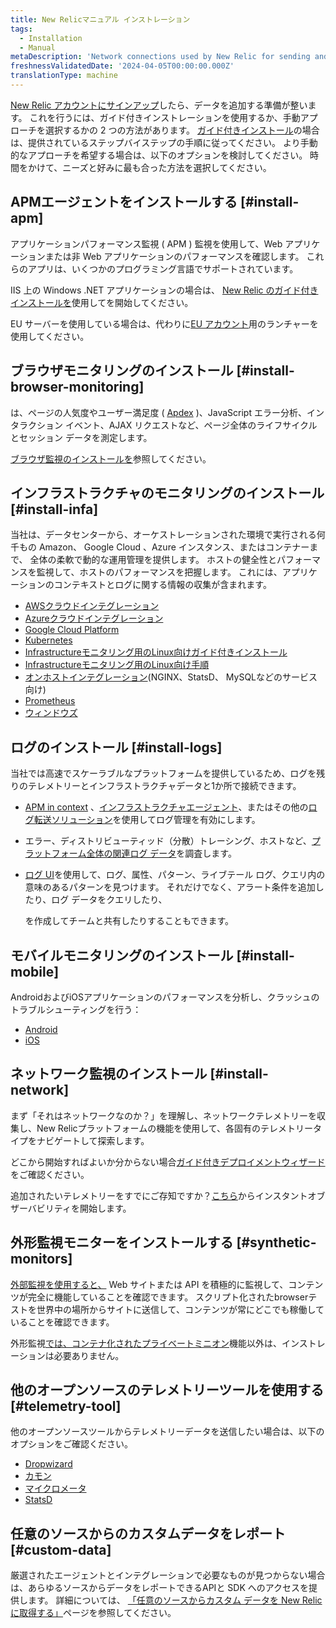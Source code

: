 ```yaml
---
title: New Relicマニュアル インストレーション
tags:
  - Installation
  - Manual
metaDescription: 'Network connections used by New Relic for sending and receiving data: IP addresses, domains, ports, endpoints.'
freshnessValidatedDate: '2024-04-05T00:00:00.000Z'
translationType: machine
---
```


[New Relic アカウントにサインアップ](https://newrelic.com/signup)したら、データを追加する準備が整います。 これを行うには、ガイド付きインストレーションを使用するか、手動アプローチを選択するかの 2 つの方法があります。 [ガイド付きインストール](https://one.newrelic.com/launcher/nr1-core.explorer?pane=eyJuZXJkbGV0SWQiOiJucjEtY29yZS5saXN0aW5nIn0=&cards%5B0%5D=eyJuZXJkbGV0SWQiOiJucjEtaW5zdGFsbC1uZXdyZWxpYy5ucjEtaW5zdGFsbC1uZXdyZWxpYyIsImFjdGl2ZUNvbXBvbmVudCI6IlZUU09FbnZpcm9ubWVudCIsInBhdGgiOiJndWlkZWQifQ==)の場合は、提供されているステップバイステップの手順に従ってください。 より手動的なアプローチを希望する場合は、以下のオプションを検討してください。 時間をかけて、ニーズと好みに最も合った方法を選択してください。

## APMエージェントをインストールする [#install-apm]

アプリケーションパフォーマンス監視 ( APM ) 監視を使用して、Web アプリケーションまたは非 Web アプリケーションのパフォーマンスを確認します。 これらのアプリは、いくつかのプログラミング言語でサポートされています。

<TechTileGrid>
  <TechTile
    name="C agent"
    icon="logo-c"
    to="/docs/agents/c-sdk/install-configure/install-c-sdk-compile-link-your-code/"
  />

  <TechTile
    name="Go agent"
    icon="logo-go"
    to="/docs/agents/go-agent/get-started/get-new-relic-go/"
  />

  <TechTile
    name="Java agent"
    icon="logo-java"
    to="/docs/agents/java-agent/installation/install-java-agent/"
  />

  <TechTile
    name=".NET agent"
    icon="logo-dotnet"
    to="/install/dotnet"
  />

  <TechTile
    name="Node.js agent"
    icon="logo-nodejs"
    to="/docs/agents/nodejs-agent/installation-configuration/install-maintain-nodejs"
  />

  <TechTile
    name="PHP agent"
    icon="logo-php"
    to="/docs/agents/php-agent/installation/php-agent-installation-overview"
  />

  <TechTile
    name="Python agent"
    icon="logo-python"
    to="/docs/apm/agents/python-agent/installation"
  />

  <TechTile
    name="Ruby agent"
    icon="logo-ruby"
    to="/docs/agents/ruby-agent/installation-configuration/ruby-agent-installation"
  />
</TechTileGrid>

IIS 上の Windows .NET アプリケーションの場合は、 [New Relic のガイド付きインストールを](https://one.newrelic.com/launcher/nr1-core.home?pane=eyJuZXJkbGV0SWQiOiJucjEtY29yZS5ob21lLXNjcmVlbiJ9&cards%5B0%5D=eyJuZXJkbGV0SWQiOiJucjEtaW5zdGFsbC1uZXdyZWxpYy5ucjEtaW5zdGFsbC1uZXdyZWxpYyIsInBhdGgiOiJhcG0iLCJsYW5ndWFnZSI6ICJkb3RuZXQiLCAicmVjaXBlTmFtZSI6ICJkb3RuZXQtYWdlbnQtaW5zdGFsbGVyIiwgImluaXRpYWxBY3Rpb25JbmRleCI6MiwiYWNjb3VudElkIjpudWxsfQ==)使用して<InlinePopover type="apm"/>を開始してください。

EU サーバーを使用している場合は、代わりに[EU アカウント](https://one.eu.newrelic.com/launcher/nr1-core.home?pane=eyJuZXJkbGV0SWQiOiJucjEtY29yZS5ob21lLXNjcmVlbiJ9&cards%5B0%5D=eyJuZXJkbGV0SWQiOiJucjEtaW5zdGFsbC1uZXdyZWxpYy5ucjEtaW5zdGFsbC1uZXdyZWxpYyIsInBhdGgiOiJhcG0iLCJsYW5ndWFnZSI6ICJkb3RuZXQiLCAicmVjaXBlTmFtZSI6ICJkb3RuZXQtYWdlbnQtaW5zdGFsbGVyIiwgImluaXRpYWxBY3Rpb25JbmRleCI6MiwiYWNjb3VudElkIjpudWxsfQ==)用のランチャーを使用してください。

## ブラウザモニタリングのインストール [#install-browser-monitoring]

<InlinePopover type="browser"/>は、ページの人気度やユーザー満足度 ( [Apdex](/docs/apm/new-relic-apm/apdex/apdex-measure-user-satisfaction/) )、JavaScript エラー分析、インタラクション イベント、AJAX リクエストなど、ページ全体のライフサイクルとセッション データを測定します。

[ブラウザ監視のインストールを](/docs/browser/browser-monitoring/installation/install-browser-monitoring-agent/)参照してください。

## インフラストラクチャのモニタリングのインストール [#install-infa]

当社は、データセンターから、オーケストレーションされた環境で実行される何千もの Amazon、 Google Cloud 、Azure インスタンス、またはコンテナーまで、<InlinePopover type="infrastructure"/> 全体の柔軟で動的な運用管理を提供します。 ホストの健全性とパフォーマンスを監視して、ホストのパフォーマンスを把握します。 これには、アプリケーションのコンテキストとログに関する情報の収集が含まれます。

* [AWSクラウドインテグレーション](/docs/infrastructure/amazon-integrations/connect/connect-aws-new-relic-infrastructure-monitoring/)
* [Azureクラウドインテグレーション](/docs/infrastructure/microsoft-azure-integrations/get-started/activate-azure-integrations/)
* [Google Cloud Platform](/docs/infrastructure/google-cloud-platform-integrations/get-started/connect-google-cloud-platform-services-new-relic/)
* [Kubernetes](/install/kubernetes)
* [Infrastructureモニタリング用のLinux向けガイド付きインストール](https://one.newrelic.com/launcher/nr1-core.explorer?pane=eyJuZXJkbGV0SWQiOiJucjEtY29yZS5saXN0aW5nIn0=&cards%5B0%5D=eyJuZXJkbGV0SWQiOiJucjEtaW5zdGFsbC1uZXdyZWxpYy5ucjEtaW5zdGFsbC1uZXdyZWxpYyIsImFjdGl2ZUNvbXBvbmVudCI6IlZUU09FbnZpcm9ubWVudCIsInBhdGgiOiJndWlkZWQifQ==)
* [Infrastructureモニタリング用のLinux向け手順](/docs/infrastructure/install-infrastructure-agent/linux-installation/install-infrastructure-monitoring-agent-linux/#manual-install)
* [オンホストインテグレーション](/docs/infrastructure/host-integrations/installation/install-infrastructure-host-integrations/)(NGINX、StatsD、 MySQLなどのサービス向け)
* [Prometheus](/docs/infrastructure/prometheus-integrations/get-started/send-prometheus-metric-data-new-relic/)
* [ウィンドウズ](/docs/infrastructure/install-infrastructure-agent/windows-installation/install-infrastructure-monitoring-agent-windows/#install-manual)

## ログのインストール [#install-logs]

当社では高速でスケーラブルな<InlinePopover type="logs"/>プラットフォームを提供しているため、ログを残りのテレメトリーとインフラストラクチャデータと1か所で接続できます。

* [APM in context](/docs/logs/logs-context/get-started-logs-context/) 、[インフラストラクチャエージェント](/docs/logs/forward-logs/forward-your-logs-using-infrastructure-agent/)、またはその他の[ログ転送ソリューション](/docs/logs/forward-logs/enable-log-management-new-relic/)を使用してログ管理を有効にします。

* エラー、ディストリビューティッド（分散）トレーシング、ホストなど、[プラットフォーム全体の関連ログ データ](/docs/logs/logs-context/get-started-logs-context/#response-time-example)を調査します。

* [ログ UI](/docs/logs/ui-data/use-logs-ui/)を使用して、ログ、属性、パターン、ライブテール ログ、クエリ内の意味のあるパターンを見つけます。 それだけでなく、アラート条件を追加したり、ログ データをクエリしたり、

  <InlinePopover type="dashboards"/>

  を作成してチームと共有したりすることもできます。

## モバイルモニタリングのインストール [#install-mobile]

AndroidおよびiOSアプリケーションのパフォーマンスを分析し、クラッシュのトラブルシューティングを行う：

* [Android](/docs/mobile-monitoring/new-relic-mobile-android/get-started/introduction-new-relic-mobile-android/)
* [iOS](/docs/mobile-monitoring/new-relic-mobile-ios/get-started/introduction-new-relic-mobile-ios/)

## ネットワーク監視のインストール [#install-network]

まず「それはネットワークなのか？」を理解し、ネットワークテレメトリーを収集し、New Relicプラットフォームの機能を使用して、各固有のテレメトリータイプをナビゲートして探索します。

どこから開始すればよいか分からない場合[ガイド付きデプロイメントウィザード](https://one.newrelic.com/network-performance-monitoring)をご確認ください。

追加されたいテレメトリーをすでにご存知ですか？[こちら](https://onenr.io/0VjYDqkZ3R0)からインスタントオブザーバビリティを開始します。

## 外形監視モニターをインストールする [#synthetic-monitors]

[外部監視を使用すると、](/docs/synthetics/synthetic-monitoring/getting-started/get-started-synthetic-monitoring/) Web サイトまたは API を積極的に監視して、コンテンツが完全に機能していることを確認できます。 スクリプト化されたbrowserテストを世界中の場所からサイトに送信して、コンテンツが常にどこでも稼働していることを確認できます。

外形監視[では、コンテナ化されたプライベートミニオン](/docs/synthetics/synthetic-monitoring/private-locations/install-containerized-private-minions-cpms/)機能以外は、インストレーションは必要ありません。

## 他のオープンソースのテレメトリーツールを使用する [#telemetry-tool]

他のオープンソースツールからテレメトリーデータを送信したい場合は、以下のオプションをご確認ください。

* [Dropwizard](/docs/more-integrations/open-source-telemetry-integrations/dropwizard/dropwizard-reporter/)
* [カモン](/docs/more-integrations/open-source-telemetry-integrations/kamon/kamon-reporter/)
* [マイクロメータ](/docs/more-integrations/open-source-telemetry-integrations/micrometer/micrometer-metrics-registry)
* [StatsD](/docs/more-integrations/open-source-telemetry-integrations/statsd/statsd-monitoring-integration)

## 任意のソースからのカスタムデータをレポート [#custom-data]

厳選されたエージェントとインテグレーションで必要なものが見つからない場合は、あらゆるソースからデータをレポートできるAPIと SDK へのアクセスを提供します。 詳細については、 [「任意のソースからカスタム データを New Relic に取得する」](/docs/data-apis/custom-data/get-custom-data-from-any-source/)ページを参照してください。
